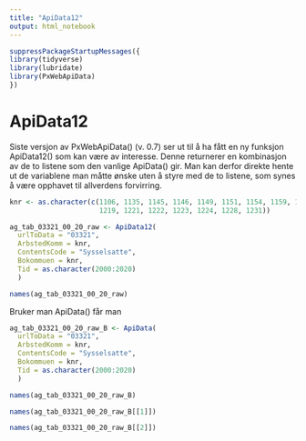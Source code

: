 ```yaml
---
title: "ApiData12"
output: html_notebook
---
```


```r
suppressPackageStartupMessages({
library(tidyverse)
library(lubridate)
library(PxWebApiData)
})
```

# ApiData12

Siste versjon av PxWebApiData() (v. 0.7) ser ut til å ha fått en ny funksjon ApiData12() som kan være av interesse. Denne returnerer en kombinasjon av de to listene som den vanlige ApiData() gir. Man kan derfor direkte hente ut de variablene man måtte ønske uten å styre med de to listene, som synes å være opphavet til allverdens forvirring.

```r
knr <- as.character(c(1106, 1135, 1145, 1146, 1149, 1151, 1154, 1159, 1211, 1216,
                      1219, 1221, 1222, 1223, 1224, 1228, 1231))
```


```r
ag_tab_03321_00_20_raw <- ApiData12(
  urlToData = "03321",
  ArbstedKomm = knr, 
  ContentsCode = "Sysselsatte",
  Bokommuen = knr,
  Tid = as.character(2000:2020)
  )
```

```r
names(ag_tab_03321_00_20_raw)
```

Bruker man ApiData() får man 

```r
ag_tab_03321_00_20_raw_B <- ApiData(
  urlToData = "03321",
  ArbstedKomm = knr, 
  ContentsCode = "Sysselsatte",
  Bokommuen = knr,
  Tid = as.character(2000:2020)
  )
```

```r
names(ag_tab_03321_00_20_raw_B)
```

```r
names(ag_tab_03321_00_20_raw_B[[1]])
```

```r
names(ag_tab_03321_00_20_raw_B[[2]])
```

